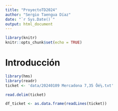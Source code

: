 ```yaml
---
title: "ProyectoTD2024"
author: "Sergio Taengua Díaz"
date: "`r Sys.Date()`"
output: html_document
---
```


```r
library(knitr)
knitr::opts_chunk$set(echo = TRUE)
```

# Introducción



```r
library(hms)
library(readr)
ticket <- 'data/20240109 Mercadona 7,35 Ôé¼.txt'

read.delim(ticket)

df_ticket <- as.data.frame(readLines(ticket))
```